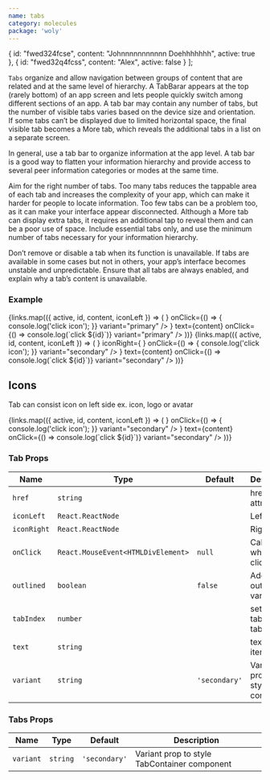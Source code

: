```yaml
---
name: tabs
category: molecules
package: 'woly'
---
```



  {
    id: "fwed324fcse",
    content: "Johnnnnnnnnnnn Doehhhhhhh",
    active: true
  },
  {
    id: "fwed32q4fcss",
    content: "Alex",
    active: false
  }
];

`Tabs` organize and allow navigation between groups of content that are related and at the same level of hierarchy.
A TabBarar appears at the top (rarely bottom) of an app screen and lets people quickly switch among different sections of an app.
A tab bar may contain any number of tabs, but the number of visible tabs varies based on the device size and orientation.
If some tabs can’t be displayed due to limited horizontal space, the final visible tab becomes a More tab, which reveals the additional tabs in a list on a separate screen.

In general, use a tab bar to organize information at the app level.
A tab bar is a good way to flatten your information hierarchy and provide access to several peer information categories or modes at the same time.

Aim for the right number of tabs. Too many tabs reduces the tappable area of each tab and increases the complexity of your app, which can make it harder for people to locate information.
Too few tabs can be a problem too, as it can make your interface appear disconnected. Although a More tab can display extra tabs, it requires an additional tap to reveal them and can be a poor use of space.
Include essential tabs only, and use the minimum number of tabs necessary for your information hierarchy.

Don’t remove or disable a tab when its function is unavailable.
If tabs are available in some cases but not in others, your app’s interface becomes unstable and unpredictable.
Ensure that all tabs are always enabled, and explain why a tab’s content is unavailable.

### Example

<Playground>
  <block.L style={{ width: '1200px' }}>
    <Tabs variant="primary">
      {links.map(({ active, id, content, iconLeft }) => (
        <Tab
          active={active}
          key={id}
          href={`#${id}`}
          iconLeft={iconLeft}
          iconRight={
            <ButtonIcon
              icon={<IconClose />}
              onClick={() => {
                console.log('click icon');
              }}
              variant="primary"
            />
          }
          text={content}
          onClick={() => console.log(`click ${id}`)}
          variant="primary"
        />
      ))}
    </Tabs>
  </block.L>
</Playground>

<Playground>
  <block.L style={{ width: '1200px' }}>
    <Tabs variant="secondary">
      {links.map(({ active, id, content, iconLeft }) => (
        <Tab
          active={active}
          key={id}
          href={`#${id}`}
          iconLeft={<IconPlus />}
          iconRight={
            <ButtonIcon
              icon={<IconClose />}
              onClick={() => {
                console.log('click icon');
              }}
              variant="secondary"
            />
          }
          text={content}
          onClick={() => console.log(`click ${id}`)}
          variant="secondary"
        />
      ))}
    </Tabs>
  </block.L>
</Playground>

## Icons

Tab can consist icon on left side ex. icon, logo or avatar

<Playground>
  <block.L style={{ width: '1200px' }}>
    <Tabs variant="secondary">
      {links.map(({ active, id, content, iconLeft }) => (
        <Tab
          active={active}
          key={id}
          href={`#${id}`}
          iconLeft={iconLeft}
          iconRight={
            <ButtonIcon
              icon={<IconClose />}
              onClick={() => {
                console.log('click icon');
              }}
              variant="secondary"
            />
          }
          text={content}
          onClick={() => console.log(`click ${id}`)}
          variant="secondary"
        />
      ))}
    </Tabs>
  </block.L>
</Playground>

### Tab Props

| Name        | Type                               | Default       | Description                         |
| ----------- | ---------------------------------- | ------------- | ----------------------------------- |
| `href`      | `string`                           |               | href attribute                      |
| `iconLeft`  | `React.ReactNode`                  |               | Left icon                           |
| `iconRight` | `React.ReactNode`                  |               | Right icon                          |
| `onClick`   | `React.MouseEvent<HTMLDivElement>` | `null`        | Callback when tab is clicked        |
| `outlined`  | `boolean`                          | `false`       | Add outlined variant                |
| `tabIndex`  | `number`                           |               | set tabIndex to tab item            |
| `text`      | `string`                           |               | text of tab item                    |
| `variant`   | `string`                           | `'secondary'` | Variant prop to style Tab component |

### Tabs Props

| Name      | Type     | Default       | Description                                  |
| --------- | -------- | ------------- | -------------------------------------------- |
| `variant` | `string` | `'secondary'` | Variant prop to style TabContainer component |
